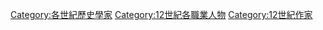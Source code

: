 [[Category:各世紀歷史學家|Category:各世紀歷史學家]]
[[Category:12世紀各職業人物|Category:12世紀各職業人物]]
[[Category:12世紀作家|Category:12世紀作家]]